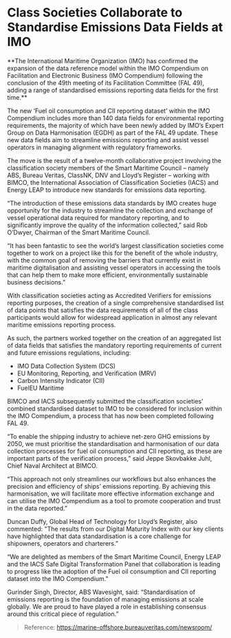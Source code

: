 # Class Societies Collaborate to Standardise Emissions Data Fields at IMO

<div data-type='wrapper'>
**The International Maritime Organization (IMO) has confirmed the expansion of the data reference model within the IMO Compendium on Facilitation and Electronic Business (IMO Compendium) following the conclusion of the 49th meeting of its Facilitation Committee (FAL 49), adding a range of standardised emissions reporting data fields for the first time.**

The new ‘Fuel oil consumption and CII reporting dataset’ within the IMO Compendium includes more than 140 data fields for environmental reporting requirements, the majority of which have been newly added by IMO’s Expert Group on Data Harmonisation (EGDH) as part of the FAL 49 update. These new data fields aim to streamline emissions reporting and assist vessel operators in managing alignment with regulatory frameworks.

The move is the result of a twelve-month collaborative project involving the classification society members of the Smart Maritime Council – namely ABS, Bureau Veritas, ClassNK, DNV and Lloyd’s Register – working with BIMCO, the International Association of Classification Societies (IACS) and Energy LEAP to introduce new standards for emissions data reporting.

“The introduction of these emissions data standards by IMO creates huge opportunity for the industry to streamline the collection and exchange of vessel operational data required for mandatory reporting, and to significantly improve the quality of the information collected,” said Rob O’Dwyer, Chairman of the Smart Maritime Council.

“It has been fantastic to see the world’s largest classification societies come together to work on a project like this for the benefit of the whole industry, with the common goal of removing the barriers that currently exist in maritime digitalisation and assisting vessel operators in accessing the tools that can help them to make more efficient, environmentally sustainable business decisions.”

With classification societies acting as Accredited Verifiers for emissions reporting purposes, the creation of a single comprehensive standardised list of data points that satisfies the data requirements of all of the class participants would allow for widespread application in almost any relevant maritime emissions reporting process.

As such, the partners worked together on the creation of an aggregated list of data fields that satisfies the mandatory reporting requirements of current and future emissions regulations, including:

- IMO Data Collection System (DCS)
- EU Monitoring, Reporting, and Verification (MRV)
- Carbon Intensity Indicator (CII)
- FuelEU Maritime

BIMCO and IACS subsequently submitted the classification societies’ combined standardised dataset to IMO to be considered for inclusion within the IMO Compendium, a process that has now been completed following FAL 49.

“To enable the shipping industry to achieve net-zero GHG emissions by 2050, we must prioritise the standardisation and harmonisation of our data collection processes for fuel oil consumption and CII reporting, as these are important parts of the verification process,” said Jeppe Skovbakke Juhl, Chief Naval Architect at BIMCO.

“This approach not only streamlines our workflows but also enhances the precision and efficiency of ships’ emissions reporting. By achieving this harmonisation, we will facilitate more effective information exchange and can utilise the IMO Compendium as a tool to promote cooperation and trust in the data reported.”

Duncan Duffy, Global Head of Technology for Lloyd’s Register, also commented: "The results from our Digital Maturity Index with our key clients have highlighted that data standardisation is a core challenge for shipowners, operators and charterers.”

“We are delighted as members of the Smart Maritime Council, Energy LEAP and the IACS Safe Digital Transformation Panel that collaboration is leading to progress like the adoption of the Fuel oil consumption and CII reporting dataset into the IMO Compendium."

Gurinder Singh, Director, ABS Wavesight, said: “Standardisation of emissions reporting is the foundation of managing emissions at scale globally. We are proud to have played a role in establishing consensus around this critical piece of regulation.”

> Reference: https://marine-offshore.bureauveritas.com/newsroom/
</div>